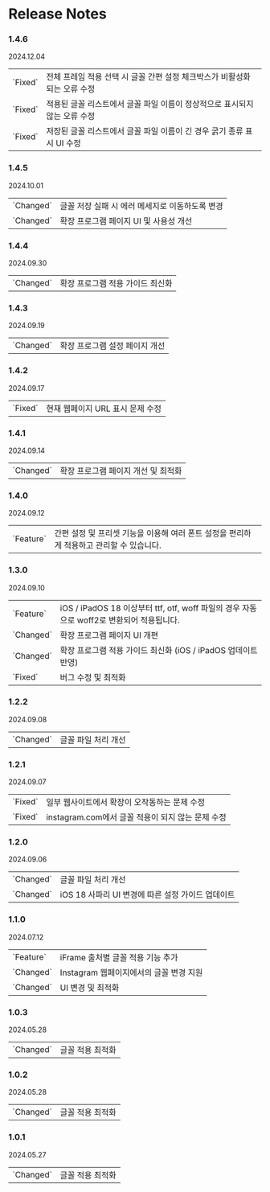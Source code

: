 
# Release Notes

### 1.4.6
2024.12.04
<br/>
<div className='border rounded-lg border-solid border-neutral-200 px-2 py-0 bg-neutral-50'>
    <table>
        <tbody>
            <tr className="block fix">
                <td className="cat">`Fixed`</td>
                <td className='text-sm'>전체 프레임 적용 선택 시 글꼴 간편 설정 체크박스가 비활성화되는 오류 수정</td>
            </tr>
            <tr className="block fix">
                <td className="cat">`Fixed`</td>
                <td className='text-sm'>적용된 글꼴 리스트에서 글꼴 파일 이름이 정상적으로 표시되지 않는 오류 수정</td>
            </tr>
            <tr className="block fix">
                <td className="cat">`Fixed`</td>
                <td className='text-sm'>저장된 글꼴 리스트에서 글꼴 파일 이름이 긴 경우 굵기 종류 표시 UI 수정</td>
            </tr>
        </tbody>
    </table>
</div>

### 1.4.5
2024.10.01
<br/>
<div className='border rounded-lg border-solid border-neutral-200 px-2 py-0 bg-neutral-50'>
    <table>
        <tbody>
            <tr className="block update">
                <td className="cat">`Changed`</td>
                <td className='text-sm'>글꼴 저장 실패 시 에러 메세지로 이동하도록 변경</td>
            </tr>
            <tr className="block update">
                <td className="cat">`Changed`</td>
                <td className='text-sm'>확장 프로그램 페이지 UI 및 사용성 개선</td>
            </tr>
        </tbody>
    </table>
</div>

### 1.4.4
2024.09.30
<br/>
<div className='border rounded-lg border-solid border-neutral-200 px-2 py-0 bg-neutral-50'>
    <table>
        <tbody>
            <tr className="block update">
                <td className="cat">`Changed`</td>
                <td className='text-sm'>확장 프로그램 적용 가이드 최신화</td>
            </tr>
        </tbody>
    </table>
</div>

### 1.4.3
2024.09.19
<br/>
<div className='border rounded-lg border-solid border-neutral-200 px-2 py-0 bg-neutral-50'>
    <table>
        <tbody>
            <tr className="block update">
                <td className="cat">`Changed`</td>
                <td className='text-sm'>확장 프로그램 설정 페이지 개선</td>
            </tr>
        </tbody>
    </table>
</div>

### 1.4.2
2024.09.17
<br/>
<div className='border rounded-lg border-solid border-neutral-200 px-2 py-0 bg-neutral-50'>
    <table>
        <tbody>
            <tr className="block fix">
                <td className="cat">`Fixed`</td>
                <td className='text-sm'>현재 웹페이지 URL 표시 문제 수정</td>
            </tr>
        </tbody>
    </table>
</div>

### 1.4.1
2024.09.14
<br/>
<div className='border rounded-lg border-solid border-neutral-200 px-2 py-0 bg-neutral-50'>
    <table>
        <tbody>
            <tr className="block update">
                <td className="cat">`Changed`</td>
                <td className='text-sm'>확장 프로그램 페이지 개선 및 최적화</td>
            </tr>
        </tbody>
    </table>
</div>

### 1.4.0
2024.09.12
<br/>
<div className='border rounded-lg border-solid border-neutral-200 px-2 py-0 bg-neutral-50'>
    <table>
        <tbody>
            <tr className="block feature">
                <td className="cat">`Feature`</td>
                <td className='text-sm'>간편 설정 및 프리셋 기능을 이용해 여러 폰트 설정을 편리하게 적용하고 관리할 수 있습니다.</td>
            </tr>
        </tbody>
    </table>
</div>

### 1.3.0
2024.09.10
<br/>
<div className='border rounded-lg border-solid border-neutral-200 px-2 py-0 bg-neutral-50'>
    <table>
        <tbody>
            <tr className="block feature">
                <td className="cat">`Feature`</td>
                <td className='text-sm'>iOS / iPadOS 18 이상부터 ttf, otf, woff 파일의 경우 자동으로 woff2로 변환되어 적용됩니다.</td>
            </tr>
            <tr style={{ height: '5px' }}></tr>
            <tr className="block update">
                <td className="cat">`Changed`</td>
                <td className='text-sm'>확장 프로그램 페이지 UI 개편</td>
            </tr>
            <tr className="block update">
                <td className="cat">`Changed`</td>
                <td className='text-sm'>확장 프로그램 적용 가이드 최신화 (iOS / iPadOS 업데이트 반영)</td>
            </tr>
            <tr style={{ height: '5px' }}></tr>
            <tr className="block fix">
                <td className="cat">`Fixed`</td>
                <td className='text-sm'>버그 수정 및 최적화</td>
            </tr>
        </tbody>
    </table>
</div>

### 1.2.2
2024.09.08
<br/>
<div className='border rounded-lg border-solid border-neutral-200 px-2 py-0 bg-neutral-50'>
    <table>
        <tbody>
            <tr className="block update">
                <td className="cat">`Changed`</td>
                <td className='text-sm'>글꼴 파일 처리 개선</td>
            </tr>
        </tbody>
    </table>
</div>

### 1.2.1
2024.09.07
<br/>
<div className='border rounded-lg border-solid border-neutral-200 px-2 py-0 bg-neutral-50'>
    <table>
        <tbody>
            <tr className="block fix">
                <td className="cat">`Fixed`</td>
                <td className='text-sm'>일부 웹사이트에서 확장이 오작동하는 문제 수정</td>
            </tr>
            <tr className="block fix">
                <td className="cat">`Fixed`</td>
                <td className='text-sm'>instagram.com에서 글꼴 적용이 되지 않는 문제 수정</td>
            </tr>
        </tbody>
    </table>
</div>

### 1.2.0
2024.09.06
<br/>
<div className='border rounded-lg border-solid border-neutral-200 px-2 py-0 bg-neutral-50'>
    <table>
        <tbody>
            <tr className="block update">
                <td className="cat">`Changed`</td>
                <td className='text-sm'>글꼴 파일 처리 개선</td>
            </tr>
            <tr className="block update">
                <td className="cat">`Changed`</td>
                <td className='text-sm'>iOS 18 사파리 UI 변경에 따른 설정 가이드 업데이트</td>
            </tr>
        </tbody>
    </table>
</div>

### 1.1.0
2024.07.12
<br/>
<div className='border rounded-lg border-solid border-neutral-200 px-2 py-0 bg-neutral-50'>
    <table>
        <tbody>
            <tr className="block feature">
                <td className="cat">`Feature`</td>
                <td className='text-sm'>iFrame 출처별 글꼴 적용 기능 추가</td>
            </tr>
            <tr style={{ height: '5px' }}></tr>
            <tr className="block update">
                <td className="cat">`Changed`</td>
                <td className='text-sm'>Instagram 웹페이지에서의 글꼴 변경 지원</td>
            </tr>
            <tr className="block update">
                <td className="cat">`Changed`</td>
                <td className='text-sm'>UI 변경 및 최적화</td>
            </tr>
        </tbody>
    </table>
</div>

### 1.0.3
2024.05.28
<br/>
<div className='border rounded-lg border-solid border-neutral-200 px-2 py-0 bg-neutral-50'>
    <table>
        <tbody>
            <tr className="block update">
                <td className="cat">`Changed`</td>
                <td className='text-sm'>글꼴 적용 최적화</td>
            </tr>
        </tbody>
    </table>
</div>

### 1.0.2
2024.05.28
<br/>
<div className='border rounded-lg border-solid border-neutral-200 px-2 py-0 bg-neutral-50'>
    <table>
        <tbody>
            <tr className="block update">
                <td className="cat">`Changed`</td>
                <td className='text-sm'>글꼴 적용 최적화</td>
            </tr>
        </tbody>
    </table>
</div>

### 1.0.1
2024.05.27
<br/>
<div className='border rounded-lg border-solid border-neutral-200 px-2 py-0 bg-neutral-50'>
    <table>
        <tbody>
            <tr className="block update">
                <td className="cat">`Changed`</td>
                <td className='text-sm'>글꼴 적용 최적화</td>
            </tr>
        </tbody>
    </table>
</div>
